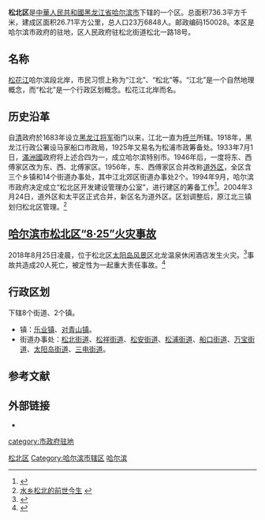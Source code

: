 {{coord|45|48|30|N|126|33|46|E|region:CN-23_type:adm2nd_source:kolossus-dewiki|display=title}}
{{Infobox China County
| county  = 松北区
| Photo =
| Photoname=2011年11月的阳明滩大桥
| map =file:ChinaHarbinSongbei.png
| map size = 
| Pinyin   = 
| Belong = [[黑龙江省|黑龙江省]][[哈尔滨市|哈尔滨市]]
| Types= [[市辖区|市辖区]]
| founded = 
| admincode= 	230109
| seat = [[松北街道|松北街道]]
| officerTitle= 
| officer=
| division =
| town=2
| township=
| subdistrict=5
| post code=150028
| phone code = 0451
| area_total = 736.3
| area land =  
| area water =  
| precipitation =
| climate = 
| census yr = 2004年
| pop = 16万
| density = 
| GDP = 
| web = http://www.songbei.gov.cn/
}}
'''松北区'''是[[中華人民共和國|中華人民共和國]][[黑龙江省|黑龙江省]][[哈尔滨市|哈尔滨市]]下辖的一个区。总面积736.3平方千米，建成区面积26.71平方公里，总人口23万6848人。邮政编码150028。本区是哈尔滨市政府的驻地，区人民政府驻松北街道松北一路18号。

==名称==
[[松花江|松花江]]哈尔滨段北岸，市民习惯上称为“江北”、“松北”等。“江北”是一个自然地理概念，而“松北”是一个行政区划概念。松花江北岸而名。

==历史沿革==
自[[清朝|清]]政府於1683年设立[[黑龙江将军|黑龙江将军]]衙门以来，江北一直为[[呼兰区|呼兰]]所辖。1918年，黑龙江行政公署设马家船口市政局，1925年又易名为松浦市政筹备处。1933年7月1日，[[滿洲國|滿洲國]]政府将上述合四为一，成立哈尔滨特别市。1946年后，一度将东、西傅家区改为东、西、北傅家区。1956年，东、西傅家区合并改称[[道外区|道外区]]，全区含三个乡镇和14个街道办事处，其中江北郊区街道办事处2个。1994年9月，哈尔滨市政府决定成立“松北区开发建设管理办公室”，进行建区的筹备工作<ref>{{Cite web |url=http://www.chinaquhua.cn/heilongjiang/songbei.html |title=黑龙江哈尔滨松北区介绍 |accessdate=2011-09-23 |archive-date=2011-11-28 |archive-url=https://web.archive.org/web/20111128162119/http://www.chinaquhua.cn/heilongjiang/songbei.html |dead-url=yes }}</ref>。2004年3月24日，道外区和太平区正式合并，新区名为道外区。区划调整后，原江北三镇划归松北区管理。<ref>[http://www.xinnews.com/201005/W2010052633D881320E2C8C090EC6157E4286BF4D.html 水乡松北的前世今生] {{webarchive|url=https://web.archive.org/web/20110415030840/http://www.xinnews.com/201005/W2010052633D881320E2C8C090EC6157E4286BF4D.html |date=2011-04-15 }}</ref>

==[[哈尔滨市松北区“8·25”火灾事故|哈尔滨市松北区“8·25”火灾事故]]==
2018年8月25日凌晨，位于松北区[[太阳岛_(哈尔滨)|太阳岛风景区]]北龙温泉休闲酒店发生火灾。<ref>{{Cite news|url=http://www.xinhuanet.com/2018-08/27/c_1123333600.htm|title=一场大火烧出多少安全漏洞？——哈尔滨“８·２５”火灾事故追踪|author=|date=|work=新华网|accessdate=2018-08-30|archive-date=2018-08-30|archive-url=https://web.archive.org/web/20180830110226/http://www.xinhuanet.com/2018-08/27/c_1123333600.htm|dead-url=no}}</ref>事故共造成20人死亡，被定性为一起重大责任事故。<ref>{{Cite news|url=http://www.chinanews.com/gn/2018/08-30/8614238.shtml|title=黑龙江省长：彻查哈尔滨火灾责任 对失职决不姑息|author=|date=2018-08-30|work=|accessdate=2018-08-30|archive-date=2018-08-30|archive-url=https://web.archive.org/web/20180830071534/http://www.chinanews.com/gn/2018/08-30/8614238.shtml|dead-url=no}}</ref>

== 行政区划 ==
下辖8个街道、2个镇。
*镇：[[乐业镇|乐业镇]]、[[对青山镇|对青山镇]]。
*街道办事处：[[松北街道|松北街道]]、[[松祥街道|松祥街道]]、[[松安街道|松安街道]]、[[松浦街道|松浦街道]]、[[船口街道|船口街道]]、[[万宝街道|万宝街道]]、[[太阳岛街道|太阳岛街道]]、[[三电街道|三电街道]]。

== 参考文献 ==
{{Wikisource|国务院关于同意黑龙江省调整哈尔滨市部分行政区划的批复 (2004年)|国务院关于同意黑龙江省调整哈尔滨市部分行政区划的批复}}
{{reflist}}

== 外部链接 ==
* {{Official website|http://www.songbei.gov.cn/|name=哈尔滨市松北区人民政府}}

{{哈尔滨市松北区行政区划}}
{{哈尔滨市行政区划}}
{{黑龙江行政区划}}

[[Category:松北区|]]
[[Category:哈尔滨市辖区|Category:哈尔滨市辖区]]
[[Category:黑龙江市辖区|哈尔滨]]
[[category:市政府驻地|category:市政府驻地]]